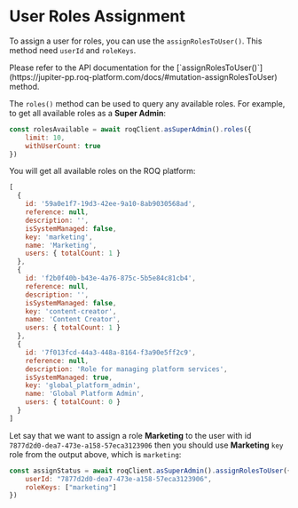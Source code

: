 
# User Roles Assignment

To assign a user for roles, you can use the `assignRolesToUser()`. This method need `userId` and `roleKeys`.

<Callout type="info">
Please refer to the API documentation for the [`assignRolesToUser()`](https://jupiter-pp.roq-platform.com/docs/#mutation-assignRolesToUser) method.
</Callout>

The `roles()` method can be used to query any available roles. For example, to get all available roles as a **Super Admin**:

```js
const rolesAvailable = await roqClient.asSuperAdmin().roles({
	limit: 10,
	withUserCount: true
})
```

You will get all available roles on the ROQ platform:

```js
[
  {
    id: '59a0e1f7-19d3-42ee-9a10-8ab9030568ad',
    reference: null,
    description: '',
    isSystemManaged: false,
    key: 'marketing',
    name: 'Marketing',
    users: { totalCount: 1 }
  },
  {
    id: 'f2b0f40b-b43e-4a76-875c-5b5e84c81cb4',
    reference: null,
    description: '',
    isSystemManaged: false,
    key: 'content-creator',
    name: 'Content Creator',
    users: { totalCount: 1 }
  },
  {
    id: '7f013fcd-44a3-448a-8164-f3a90e5ff2c9',
    reference: null,
    description: 'Role for managing platform services',
    isSystemManaged: true,
    key: 'global_platform_admin',
    name: 'Global Platform Admin',
    users: { totalCount: 0 }
  }
]
```

Let say that we want to assign a role **Marketing** to the user with id `7877d2d0-dea7-473e-a158-57eca3123906` then you should use **Marketing** `key` role from the output above, which is `marketing`:


```js
const assignStatus = await roqClient.asSuperAdmin().assignRolesToUser({
	userId: "7877d2d0-dea7-473e-a158-57eca3123906",
	roleKeys: ["marketing"]
})
```



